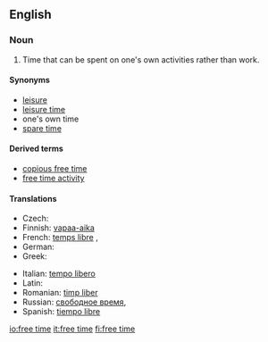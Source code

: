 ==English==
{{wikipedia|Leisure}}

===Noun===
{{en-noun|sg=[[free]] [[time]]|-}}

# Time that can be spent on one's own activities rather than work.

====Synonyms====
* [[leisure]]
* [[leisure time]]
* one's own time<!--not idiomatic; do not wikify-->
* [[spare time]]

====Derived terms====
* [[copious free time]]<!--see Wikipedia article-->
* [[free time activity]]

====Translations====
{{trans-top|time that can be spent on one's own activities rather than work}}
* Czech: {{t+|cs|volný čas}} {{m}}
* Finnish: [[vapaa-aika]]
* French: [[temps libre]] {{m}}, {{t+|fr|loisir|m}} {{m}}
* German: {{t+|de|Freizeit}} {{f}}
* Greek: {{t+|el|ελεύθερος χρόνος}}
{{trans-mid}}
* Italian: [[tempo libero]] {{m}}
* Latin: {{t+|la|otium|n}}
* Romanian: [[timp liber]]
* Russian: [[свободное время]], {{t+|ru|досуг}}
* Spanish: [[tiempo libre]]
{{trans-bottom}}

[[io:free time]]
[[it:free time]]
[[fi:free time]]